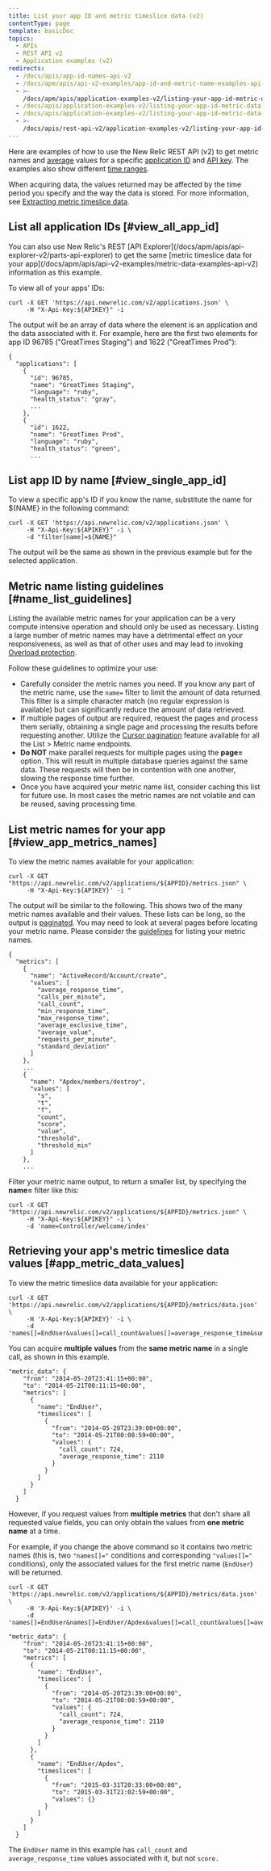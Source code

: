```yaml
---
title: List your app ID and metric timeslice data (v2)
contentType: page
template: basicDoc
topics:
  - APIs
  - REST API v2
  - Application examples (v2)
redirects:
  - /docs/apis/app-id-names-api-v2
  - /docs/apm/apis/api-v2-examples/app-id-and-metric-name-examples-api-v2
  - >-
    /docs/apm/apis/application-examples-v2/listing-your-app-id-metric-data-api-v2
  - /docs/apis/application-examples-v2/listing-your-app-id-metric-data-api-v2
  - /docs/apis/application-examples-v2/listing-your-app-id-metric-data-v2
  - >-
    /docs/apis/rest-api-v2/application-examples-v2/listing-your-app-id-metric-data-v2
---
```


Here are examples of how to use the New Relic REST API (v2) to get metric names and [average](/docs/apm/apis/requirements/calculating-average-metric-values-summarize) values for a specific [application ID](/docs/apm/apis/requirements/identification-code) and [API key](/docs/apis/rest-api-v2/requirements/rest-api-key#viewing). The examples also show different [time ranges](/docs/apm/apis/api-v2-examples/specifying-time-range-v2).

When acquiring data, the values returned may be affected by the time period you specify and the way the data is stored. For more information, see [Extracting metric timeslice data](/docs/apis/extracting-metric-data).

## List all application IDs [#view_all_app_id]

<Callout variant="tip">
  You can also use New Relic's REST [API Explorer](/docs/apm/apis/api-explorer-v2/parts-api-explorer) to get the same [metric timeslice data for your app](/docs/apm/apis/api-v2-examples/metric-data-examples-api-v2) information as this example.
</Callout>

To view all of your apps' IDs:

```
curl -X GET 'https://api.newrelic.com/v2/applications.json' \
     -H "X-Api-Key:${APIKEY}" -i
```

The output will be an array of data where the element is an application and the data associated with it. For example, here are the first two elements for app ID 96785 ("GreatTimes Staging") and 1622 ("GreatTimes Prod"):

```
{
  "applications": [
    {
      "id": 96785,
      "name": "GreatTimes Staging",
      "language": "ruby",
      "health_status": "gray",
      ...
    },
    {
      "id": 1622,
      "name": "GreatTimes Prod",
      "language": "ruby",
      "health_status": "green",
      ...
```

## List app ID by name [#view_single_app_id]

To view a specific app's ID if you know the name, substitute the name for $&#x7B;NAME} in the following command:

```
curl -X GET 'https://api.newrelic.com/v2/applications.json' \
     -H "X-Api-Key:${APIKEY}" -i \
     -d "filter[name]=${NAME}"
```

The output will be the same as shown in the previous example but for the selected application.

## Metric name listing guidelines [#name_list_guidelines]

Listing the available metric names for your application can be a very compute intensive operation and should only be used as necessary. Listing a large number of metric names may have a detrimental effect on your responsiveness, as well as that of other uses and may lead to invoking [Overload protection](/docs/apis/rest-api-v2/requirements/api-overload-protection-handling-429-errors).

Follow these guidelines to optimize your use:

* Carefully consider the metric names you need. If you know any part of the metric name, use the `name=` filter to limit the amount of data returned. This filter is a simple character match (no regular expression is available) but can significantly reduce the amount of data retrieved.
* If multiple pages of output are required, request the pages and process them serially, obtaining a single page and processing the results before requesting another. Utilize the [Cursor pagination](/docs/apis/rest-api-v2/requirements/pagination-api-output#metric_name_cursor_paging) feature available for all the List > Metric name endpoints.
* **Do NOT** make parallel requests for multiple pages using the **page=** option. This will result in multiple database queries against the same data. These requests will then be in contention with one another, slowing the response time further.
* Once you have acquired your metric name list, consider caching this list for future use. In most cases the metric names are not volatile and can be reused, saving processing time.

## List metric names for your app [#view_app_metrics_names]

To view the metric names available for your application:

```
curl -X GET "https://api.newrelic.com/v2/applications/${APPID}/metrics.json" \
     -H "X-Api-Key:${APIKEY}' -i "
```

The output will be similar to the following. This shows two of the many metric names available and their values. These lists can be long, so the output is [paginated](/docs/apis/pagination-for-api-output). You may need to look at several pages before locating your metric name. Please consider the [guidelines](#name_list_guidelines) for listing your metric names.

```
{
  "metrics": [
    {
      "name": "ActiveRecord/Account/create",
      "values": [
        "average_response_time",
        "calls_per_minute",
        "call_count",
        "min_response_time",
        "max_response_time",
        "average_exclusive_time",
        "average_value",
        "requests_per_minute",
        "standard_deviation"
      ]
    },
    ...
    {
      "name": "Apdex/members/destroy",
      "values": [
        "s",
        "t",
        "f",
        "count",
        "score",
        "value",
        "threshold",
        "threshold_min"
      ]
    },
    ...
```

Filter your metric name output, to return a smaller list, by specifying the **name=** filter like this:

```
curl -X GET "https://api.newrelic.com/v2/applications/${APPID}/metrics.json" \
     -H "X-Api-Key:${APIKEY}" -i \
     -d 'name=Controller/welcome/index'
```

## Retrieving your app's metric timeslice data values [#app_metric_data_values]

To view the metric timeslice data available for your application:

```
curl -X GET 'https://api.newrelic.com/v2/applications/${APPID}/metrics/data.json' \
     -H 'X-Api-Key:${APIKEY}' -i \
     -d 'names[]=EndUser&values[]=call_count&values[]=average_response_time&summarize=true'
```

You can acquire **multiple** **values** from the **same metric name** in a single call, as shown in this example.

```
"metric_data": {
    "from": "2014-05-20T23:41:15+00:00",
    "to": "2014-05-21T00:11:15+00:00",
    "metrics": [
      {
        "name": "EndUser",
        "timeslices": [
          {
            "from": "2014-05-20T23:39:00+00:00",
            "to": "2014-05-21T00:08:59+00:00",
            "values": {
              "call_count": 724,
              "average_response_time": 2110
            }
          }
        ]
      }
    ]
  }
```

However, if you request values from **multiple metrics** that don't share all requested value fields, you can only obtain the values from **one metric name** at a time.

For example, if you change the above command so it contains two metric names (this is, two `"names[]="` conditions and corresponding `"values[]="` conditions), only the associated values for the first metric name (`EndUser`) will be returned.

```
curl -X GET 'https://api.newrelic.com/v2/applications/${APPID}/metrics/data.json' \
     -H 'X-Api-Key:${APIKEY}' -i \
     -d 'names[]=EndUser&names[]=EndUser/Apdex&values[]=call_count&values[]=average_response_time&values[]=score&summarize=true'
```

```
"metric_data": {
    "from": "2014-05-20T23:41:15+00:00",
    "to": "2014-05-21T00:11:15+00:00",
    "metrics": [
      {
        "name": "EndUser",
        "timeslices": [
          {
            "from": "2014-05-20T23:39:00+00:00",
            "to": "2014-05-21T00:08:59+00:00",
            "values": {
              "call_count": 724,
              "average_response_time": 2110
            }
          }
        ]
      },
      {
        "name": "EndUser/Apdex",
        "timeslices": [
          {
            "from": "2015-03-31T20:33:00+00:00",
            "to": "2015-03-31T21:02:59+00:00",
            "values": {}
          }
        ]
      }
    ]
  }
```

The `EndUser` name in this example has `call_count` and `average_response_time` values associated with it, but not `score.`
